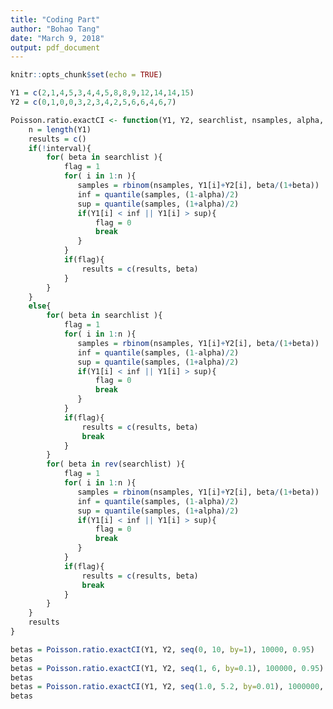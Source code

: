 ```yaml
---
title: "Coding Part"
author: "Bohao Tang"
date: "March 9, 2018"
output: pdf_document
---
```


```r
knitr::opts_chunk$set(echo = TRUE)
```

```r
Y1 = c(2,1,4,5,3,4,4,5,8,8,9,12,14,14,15)
Y2 = c(0,1,0,0,3,2,3,4,2,5,6,6,4,6,7)

Poisson.ratio.exactCI <- function(Y1, Y2, searchlist, nsamples, alpha, interval=FALSE){
    n = length(Y1)
    results = c()
    if(!interval){
        for( beta in searchlist ){
            flag = 1
            for( i in 1:n ){
               samples = rbinom(nsamples, Y1[i]+Y2[i], beta/(1+beta))
               inf = quantile(samples, (1-alpha)/2)
               sup = quantile(samples, (1+alpha)/2)
               if(Y1[i] < inf || Y1[i] > sup){
                   flag = 0
                   break
               }
            }
            if(flag){
                results = c(results, beta)
            }
        }
    }
    else{
        for( beta in searchlist ){
            flag = 1
            for( i in 1:n ){
               samples = rbinom(nsamples, Y1[i]+Y2[i], beta/(1+beta))
               inf = quantile(samples, (1-alpha)/2)
               sup = quantile(samples, (1+alpha)/2)
               if(Y1[i] < inf || Y1[i] > sup){
                   flag = 0
                   break
               }
            }
            if(flag){
                results = c(results, beta)
                break
            }
        }
        for( beta in rev(searchlist) ){
            flag = 1
            for( i in 1:n ){
               samples = rbinom(nsamples, Y1[i]+Y2[i], beta/(1+beta))
               inf = quantile(samples, (1-alpha)/2)
               sup = quantile(samples, (1+alpha)/2)
               if(Y1[i] < inf || Y1[i] > sup){
                   flag = 0
                   break
               }
            }
            if(flag){
                results = c(results, beta)
                break
            }
        }
    }
    results
}

betas = Poisson.ratio.exactCI(Y1, Y2, seq(0, 10, by=1), 10000, 0.95)
betas
betas = Poisson.ratio.exactCI(Y1, Y2, seq(1, 6, by=0.1), 100000, 0.95)
betas
betas = Poisson.ratio.exactCI(Y1, Y2, seq(1.0, 5.2, by=0.01), 1000000, 0.95, interval=TRUE)
betas
```
